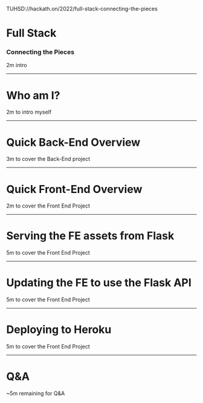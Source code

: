 

<Footer>

TUHSD://hackath.on/2022/full-stack-connecting-the-pieces

</Footer>

# Full Stack

### Connecting the Pieces

<Notes>

2m intro

</Notes>

---

# Who am I?

<Notes>

2m to intro myself

</Notes>

---

# Quick Back-End Overview

<Notes>

3m to cover the Back-End project

</Notes>

---

# Quick Front-End Overview

<Notes>

2m to cover the Front End Project

</Notes>

---

# Serving the FE assets from Flask

<Notes>

5m to cover the Front End Project

</Notes>

---

# Updating the FE to use the Flask API

<Notes>

5m to cover the Front End Project

</Notes>

---

# Deploying to Heroku

<Notes>

5m to cover the Front End Project

</Notes>

---

# Q&A

<Notes>

~5m remaining for Q&A

</Notes>

